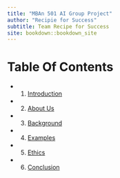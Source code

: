 ```yaml
---
title: "MBAn 501 AI Group Project"
author: "Recipie for Success"
subtitle: Team Recipe for Success
site: bookdown::bookdown_site
---
```


# Table Of Contents {.unnumbered}

- 1. [Introduction](01-Intro.Rmd)
- 2. [About Us](02-About-Us.Rmd)
- 3. [Background](03-Background.Rmd)
- 4. [Examples](04-Examples.Rmd)
- 5. [Ethics](05-Ethics.Rmd)
- 6. [Conclusion](06-Conclusion.Rmd)